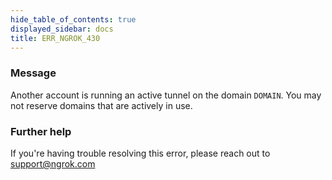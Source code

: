 ```yaml
---
hide_table_of_contents: true
displayed_sidebar: docs
title: ERR_NGROK_430
---
```


### Message

Another account is running an active tunnel on the domain `DOMAIN`. You may not reserve domains that are actively in use.

### Further help

If you're having trouble resolving this error, please reach out to [support@ngrok.com](mailto:support@ngrok.com?subject=Help%20with%20ERR_NGROK_430)

